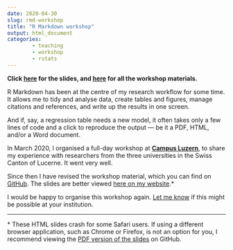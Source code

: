 ---
date: 2020-04-30
slug: rmd-workshop
title: "R Markdown workshop"
output: html_document
categories:
        - teaching
        - workshop
        - rstats
---

**Click <a href="https://resulumit.com/teaching/rmd_workshop.html" target="_blank"><b>here</b></a> for the slides, and <a href="https://github.com/resulumit/rmd_workshop" target="_blank"><b>here</b></a> for all the workshop materials.**

R Markdown has been at the centre of my research workflow for some time. It allows me to tidy and analyse data, create tables and figures, manage citations and references, and write up the results in one screen. 

And if, say, a regression table needs a new model, it often takes only a few lines of code and a click to reproduce the output --- be it a PDF, HTML, and/or a Word document.

In March 2020, I organised a full-day workshop at <a href="https://www.campus-luzern.ch/" target="_blank"><b>Campus Luzern</b></a>, to share my experience with researchers from the three universities in the Swiss Canton of Lucerne. It went very well.

Since then I have revised the workshop material, which you can find on <a href="https://github.com/resulumit/rmd_workshop" target="_blank">GitHub</a>. The slides are better viewed <a href="https://resulumit.com/teaching/rmd_workshop.html" target="_blank">here on my website</a>.&#42;

I would be happy to organise this workshop again. <a href="mailto:resuluy@uio.no?subject=R Markdown workshop">Let me know</a> if this might be possible at your institution.

_____
&#42; These HTML slides crash for some Safari users. If using a different browser application, such as Chrome or Firefox, is not an option for you, I recommend viewing the <a href="https://github.com/resulumit/rmd_workshop/blob/master/presentation/rmd_workshop.pdf">PDF version of the slides</a> on GitHub.